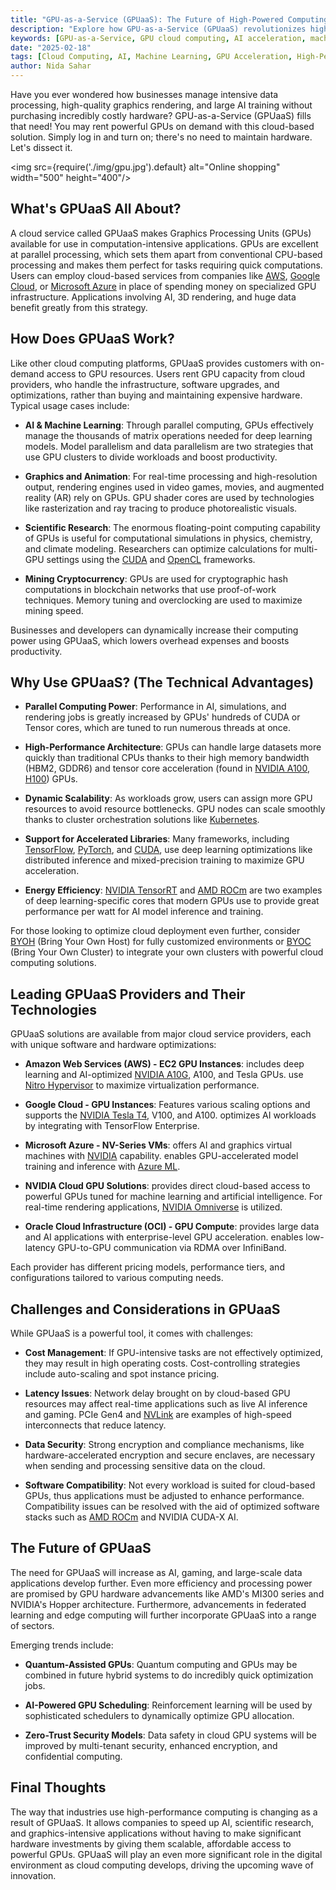 ```yaml
---
title: "GPU-as-a-Service (GPUaaS): The Future of High-Powered Computing"
description: "Explore how GPU-as-a-Service (GPUaaS) revolutionizes high-performance computing, AI, and graphics rendering by providing scalable, cloud-based GPU resources without costly hardware investments."
keywords: [GPU-as-a-Service, GPU cloud computing, AI acceleration, machine learning, deep learning, high-performance computing, cloud GPUs, GPU providers, GPUaaS benefits, NVIDIA, AMD, AWS, Google Cloud, Microsoft Azure]
date: "2025-02-18"
tags: [Cloud Computing, AI, Machine Learning, GPU Acceleration, High-Performance Computing, Web Development, GPUaaS, Data Science, Deep Learning,  Cryptocurrency Mining]
author: Nida Sahar
---
```


Have you ever wondered how businesses manage intensive data processing, high-quality graphics rendering, and large AI training without purchasing incredibly costly hardware? GPU-as-a-Service (GPUaaS) fills that need! You may rent powerful GPUs on demand with this cloud-based solution. Simply log in and turn on; there's no need to maintain hardware. Let's dissect it.


<img src={require('./img/gpu.jpg').default} alt="Online shopping" width="500" height="400"/>
<br/>



## What's GPUaaS All About?

A cloud service called GPUaaS makes Graphics Processing Units (GPUs) available for use in computation-intensive applications. GPUs are excellent at parallel processing, which sets them apart from conventional CPU-based processing and makes them perfect for tasks requiring quick computations. Users can employ cloud-based services from companies like [AWS](https://aws.amazon.com/ec2/), [Google Cloud](https://cloud.google.com/gpu), or [Microsoft Azure](https://azure.microsoft.com/en-us/services/virtual-machines/) in place of spending money on specialized GPU infrastructure. Applications involving AI, 3D rendering, and huge data benefit greatly from this strategy.

## How Does GPUaaS Work?

Like other cloud computing platforms, GPUaaS provides customers with on-demand access to GPU resources. Users rent GPU capacity from cloud providers, who handle the infrastructure, software upgrades, and optimizations, rather than buying and maintaining expensive hardware. Typical usage cases include:

- **AI & Machine Learning**: Through parallel computing, GPUs effectively manage the thousands of matrix operations needed for deep learning models. Model parallelism and data parallelism are two strategies that use GPU clusters to divide workloads and boost productivity.
  
- **Graphics and Animation**: For real-time processing and high-resolution output, rendering engines used in video games, movies, and augmented reality (AR) rely on GPUs. GPU shader cores are used by technologies like rasterization and ray tracing to produce photorealistic visuals.

- **Scientific Research**: The enormous floating-point computing capability of GPUs is useful for computational simulations in physics, chemistry, and climate modeling. Researchers can optimize calculations for multi-GPU settings using the [CUDA](https://developer.nvidia.com/cuda-zone) and [OpenCL](https://www.khronos.org/opencl/) frameworks.

- **Mining Cryptocurrency**: GPUs are used for cryptographic hash computations in blockchain networks that use proof-of-work techniques. Memory tuning and overclocking are used to maximize mining speed.

Businesses and developers can dynamically increase their computing power using GPUaaS, which lowers overhead expenses and boosts productivity.

## Why Use GPUaaS? (The Technical Advantages)

- **Parallel Computing Power**: Performance in AI, simulations, and rendering jobs is greatly increased by GPUs' hundreds of CUDA or Tensor cores, which are tuned to run numerous threads at once.

- **High-Performance Architecture**: GPUs can handle large datasets more quickly than traditional CPUs thanks to their high memory bandwidth (HBM2, GDDR6) and tensor core acceleration (found in [NVIDIA A100](https://www.nvidia.com/en-us/data-center/a100/), [H100](https://www.nvidia.com/en-us/data-center/h100/)) GPUs.

- **Dynamic Scalability**: As workloads grow, users can assign more GPU resources to avoid resource bottlenecks. GPU nodes can scale smoothly thanks to cluster orchestration solutions like [Kubernetes](https://kubernetes.io/).

- **Support for Accelerated Libraries**: Many frameworks, including [TensorFlow](https://www.tensorflow.org/), [PyTorch](https://pytorch.org/), and [CUDA](https://developer.nvidia.com/cuda-zone), use deep learning optimizations like distributed inference and mixed-precision training to maximize GPU acceleration.

- **Energy Efficiency**: [NVIDIA TensorRT](https://developer.nvidia.com/tensorrt) and [AMD ROCm](https://rocmdocs.amd.com/) are two examples of deep learning-specific cores that modern GPUs use to provide great performance per watt for AI model inference and training.

For those looking to optimize cloud deployment even further, consider [BYOH](https://nife.io/oikos/features/byoh) (Bring Your Own Host) for fully customized environments or [BYOC](https://nife.io/oikos/features/byoc) (Bring Your Own Cluster) to integrate your own clusters with powerful cloud computing solutions.


## Leading GPUaaS Providers and Their Technologies

GPUaaS solutions are available from major cloud service providers, each with unique software and hardware optimizations:

- **Amazon Web Services (AWS) - EC2 GPU Instances**: includes deep learning and AI-optimized [NVIDIA A10G](https://aws.amazon.com/ec2/instance-types/g5/), A100, and Tesla GPUs. use [Nitro Hypervisor](https://aws.amazon.com/ec2/nitro/) to maximize virtualization performance.

- **Google Cloud - GPU Instances**: Features various scaling options and supports the [NVIDIA Tesla T4](https://www.nvidia.com/en-us/data-center/tesla-t4/), V100, and A100. optimizes AI workloads by integrating with TensorFlow Enterprise.

- **Microsoft Azure - NV-Series VMs**: offers AI and graphics virtual machines with [NVIDIA](https://www.nvidia.com/en-us/) capability. enables GPU-accelerated model training and inference with [Azure ML](https://azure.microsoft.com/en-us/services/machine-learning/).

- **NVIDIA Cloud GPU Solutions**: provides direct cloud-based access to powerful GPUs tuned for machine learning and artificial intelligence. For real-time rendering applications, [NVIDIA Omniverse](https://developer.nvidia.com/nvidia-omniverse-platform) is utilized.

- **Oracle Cloud Infrastructure (OCI) - GPU Compute**: provides large data and AI applications with enterprise-level GPU acceleration. enables low-latency GPU-to-GPU communication via RDMA over InfiniBand.

Each provider has different pricing models, performance tiers, and configurations tailored to various computing needs.

## Challenges and Considerations in GPUaaS

While GPUaaS is a powerful tool, it comes with challenges:

- **Cost Management**: If GPU-intensive tasks are not effectively optimized, they may result in high operating costs. Cost-controlling strategies include auto-scaling and spot instance pricing.

- **Latency Issues**: Network delay brought on by cloud-based GPU resources may affect real-time applications such as live AI inference and gaming. PCIe Gen4 and [NVLink](https://www.nvidia.com/en-us/data-center/nvlink/) are examples of high-speed interconnects that reduce latency.

- **Data Security**: Strong encryption and compliance mechanisms, like hardware-accelerated encryption and secure enclaves, are necessary when sending and processing sensitive data on the cloud.

- **Software Compatibility**: Not every workload is suited for cloud-based GPUs, thus applications must be adjusted to enhance performance. Compatibility issues can be resolved with the aid of optimized software stacks such as [AMD ROCm](https://rocmdocs.amd.com/) and NVIDIA CUDA-X AI.

## The Future of GPUaaS

The need for GPUaaS will increase as AI, gaming, and large-scale data applications develop further. Even more efficiency and processing power are promised by GPU hardware advancements like AMD's MI300 series and NVIDIA's Hopper architecture. Furthermore, advancements in federated learning and edge computing will further incorporate GPUaaS into a range of sectors.

Emerging trends include:

- **Quantum-Assisted GPUs**: Quantum computing and GPUs may be combined in future hybrid systems to do incredibly quick optimization jobs.

- **AI-Powered GPU Scheduling**: Reinforcement learning will be used by sophisticated schedulers to dynamically optimize GPU allocation.

- **Zero-Trust Security Models**: Data safety in cloud GPU systems will be improved by multi-tenant security, enhanced encryption, and confidential computing.

## Final Thoughts

The way that industries use high-performance computing is changing as a result of GPUaaS. It allows companies to speed up AI, scientific research, and graphics-intensive applications without having to make significant hardware investments by giving them scalable, affordable access to powerful GPUs. GPUaaS will play an even more significant role in the digital environment as cloud computing develops, driving the upcoming wave of innovation.
